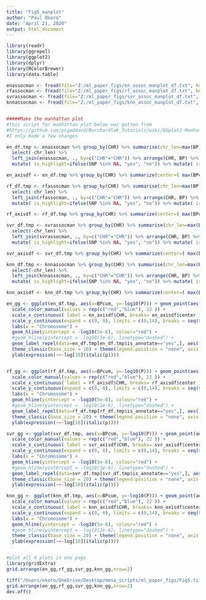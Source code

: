 ```yaml
---
title: "Fig5_manplot"
author: "Paul Okoro"
date: "April 21, 2020"
output: html_document
---
```


```r

library(readr)
library(ggrepel)
library(ggplot2)
library(dplyr)
library(RColorBrewer)
library(data.table)

enassocman <- fread(file="Z:/ml_paper_figs/en_assoc_manplot_df.txt", header = T)
rfassocman <- fread(file="Z:/ml_paper_figs/rf_assoc_manplot_df.txt", header = T)
svrassocman <- fread(file="Z:/ml_paper_figs/svr_assoc_manplot_df.txt", header = T)
knnassocman <- fread(file="Z:/ml_paper_figs/knn_assoc_manplot_df.txt", header = T)


#####Make the manhattan plot
#this script for mamhattan plot below was gotten from
#https://github.com/pcgoddard/Burchardlab_Tutorials/wiki/GGplot2-Manhattan-Plot-Function
#I only made a few changes

en_df.tmp <- enassocman %>% group_by(CHR) %>% summarise(chr_len=max(BP)) %>% mutate(tot=cumsum(chr_len)-chr_len) %>% 
  select(-chr_len) %>% 
  left_join(enassocman, ., by=c("CHR"="CHR")) %>% arrange(CHR, BP) %>% mutate( BPcum=BP+tot) %>%
  mutate( is_highlight=ifelse(SNP %in% NA, "yes", "no")) %>% mutate( is_annotate=ifelse(P < 1e-6, "yes", "no"))

en_axisdf <- en_df.tmp %>% group_by(CHR) %>% summarize(center=( max(BPcum) + min(BPcum) ) / 2 )

rf_df.tmp <- rfassocman %>% group_by(CHR) %>% summarise(chr_len=max(BP)) %>% mutate(tot=cumsum(chr_len)-chr_len) %>% 
  select(-chr_len) %>% 
  left_join(rfassocman, ., by=c("CHR"="CHR")) %>% arrange(CHR, BP) %>% mutate( BPcum=BP+tot) %>%
  mutate( is_highlight=ifelse(SNP %in% NA, "yes", "no")) %>% mutate( is_annotate=ifelse(P < 1e-6, "yes", "no"))

rf_axisdf <- rf_df.tmp %>% group_by(CHR) %>% summarize(center=( max(BPcum) + min(BPcum) ) / 2 )

svr_df.tmp <- svrassocman %>% group_by(CHR) %>% summarise(chr_len=max(BP)) %>% mutate(tot=cumsum(chr_len)-chr_len) %>% 
  select(-chr_len) %>% 
  left_join(svrassocman, ., by=c("CHR"="CHR")) %>% arrange(CHR, BP) %>% mutate( BPcum=BP+tot) %>%
  mutate( is_highlight=ifelse(SNP %in% NA, "yes", "no")) %>% mutate( is_annotate=ifelse(P < 1e-6, "yes", "no"))

svr_axisdf <- svr_df.tmp %>% group_by(CHR) %>% summarize(center=( max(BPcum) + min(BPcum) ) / 2 )

knn_df.tmp <- knnassocman %>% group_by(CHR) %>% summarise(chr_len=max(BP)) %>% mutate(tot=cumsum(chr_len)-chr_len) %>% 
  select(-chr_len) %>% 
  left_join(knnassocman, ., by=c("CHR"="CHR")) %>% arrange(CHR, BP) %>% mutate( BPcum=BP+tot) %>%
  mutate( is_highlight=ifelse(SNP %in% NA, "yes", "no")) %>% mutate( is_annotate=ifelse(P < 1e-6, "yes", "no"))

knn_axisdf <- knn_df.tmp %>% group_by(CHR) %>% summarize(center=( max(BPcum) + min(BPcum) ) / 2 )

en_gg <- ggplot(en_df.tmp, aes(x=BPcum, y=-log10(P))) + geom_point(aes(color=as.factor(CHR)), alpha=0.8, size=2) +
  scale_color_manual(values = rep(c("red","blue"), 22 )) + 
  scale_x_continuous( label = en_axisdf$CHR, breaks= en_axisdf$center ) +
  scale_y_continuous(expand = c(0, 0), limits = c(0,14), breaks = seq(0,14,2)) + ggtitle(paste0("Elastic Net")) + 
  labs(x = "Chromosome") +
  geom_hline(yintercept = -log10(5e-8), colour="red") +
  #geom_hline(yintercept = -log10(1e-6), linetype="dashed") +
  geom_label_repel(data=en_df.tmp[en_df.tmp$is_annotate=="yes",], aes(label=as.factor(SNP)), size=5, force=1.3) + 
  theme_classic(base_size = 20) + theme(legend.position = "none", axis.text.x = element_blank()) + 
  ylab(expression(~~-log[10](italic(p))))


rf_gg <- ggplot(rf_df.tmp, aes(x=BPcum, y=-log10(P))) + geom_point(aes(color=as.factor(CHR)), alpha=0.8, size=2) +
  scale_color_manual(values = rep(c("red","blue"), 22 )) + 
  scale_x_continuous( label = rf_axisdf$CHR, breaks= rf_axisdf$center ) +
  scale_y_continuous(expand = c(0, 0), limits = c(0,14), breaks = seq(0,14,2)) + ggtitle(paste0("Random Forest")) + 
  labs(x = "Chromosome") +
  geom_hline(yintercept = -log10(5e-8), colour="red") +
  #geom_hline(yintercept = -log10(1e-6), linetype="dashed") +
  geom_label_repel(data=rf_df.tmp[rf_df.tmp$is_annotate=="yes",], aes(label=as.factor(SNP)), size=5, force=1.3) + 
  theme_classic(base_size = 20) + theme(legend.position = "none", axis.text.x = element_blank()) + 
  ylab(expression(~~-log[10](italic(p))))

svr_gg <- ggplot(svr_df.tmp, aes(x=BPcum, y=-log10(P))) + geom_point(aes(color=as.factor(CHR)), alpha=0.8, size=2) +
  scale_color_manual(values = rep(c("red","blue"), 22 )) + 
  scale_x_continuous( label = svr_axisdf$CHR, breaks= svr_axisdf$center ) +
  scale_y_continuous(expand = c(0, 0), limits = c(0,14), breaks = seq(0,14,2)) + ggtitle(paste0("Support Vector")) + 
  labs(x = "Chromosome") +
  geom_hline(yintercept = -log10(5e-8), colour="red") +
  #geom_hline(yintercept = -log10(1e-6), linetype="dashed") +
  geom_label_repel(data=svr_df.tmp[svr_df.tmp$is_annotate=="yes",], aes(label=as.factor(SNP)), size=5, force=1.3) + 
  theme_classic(base_size = 20) + theme(legend.position = "none", axis.text.x = element_blank()) + 
  ylab(expression(~~-log[10](italic(p))))

knn_gg <- ggplot(knn_df.tmp, aes(x=BPcum, y=-log10(P))) + geom_point(aes(color=as.factor(CHR)), alpha=0.8, size=2) +
  scale_color_manual(values = rep(c("red","blue"), 22 )) + 
  scale_x_continuous( label = knn_axisdf$CHR, breaks= knn_axisdf$center ) +
  scale_y_continuous(expand = c(0, 0), limits = c(0,14), breaks = seq(0,14,2)) + ggtitle(paste0("K Nearest Neighbor")) + 
  labs(x = "Chromosome") +
  geom_hline(yintercept = -log10(5e-8), colour="red") +
  #geom_hline(yintercept = -log10(1e-6), linetype="dashed") +
  theme_classic(base_size = 20) + theme(legend.position = "none", axis.text.x = element_blank()) + 
  ylab(expression(~~-log[10](italic(p))))


#plot all 4 plots in one page
library(gridExtra)
grid.arrange(en_gg,rf_gg,svr_gg,knn_gg,nrow=2)

tiff("/Users/okoro/OneDrive/Desktop/mesa_scripts/ml_paper_figs/Fig5.tiff", width = 28, height = 18, units = 'cm', res = 300, compression = 'lzw')
grid.arrange(en_gg,rf_gg,svr_gg,knn_gg,nrow=2)
dev.off()


```
